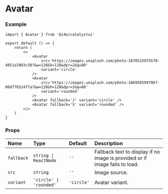 
# Avatar

<DemoCard className='space-x-4'>
	<Avatar
		src='https://images.unsplash.com/photo-1670525975578-4051a7803c38?&w=128&h=128&dpr=2&q=80'
		variant='circle'
	/>
	<Avatar
		src='https://images.unsplash.com/photo-1669585997967-06d776524f7a?&w=128&h=128&dpr=2&q=80'
		variant='rounded'
	/>
	<Avatar fallback='J' variant='circle' />
	<Avatar fallback='S' variant='rounded' />
</DemoCard>

### Example

```tsx
import { Avatar } from '@i4o/catalystui'

export default () => {
	return (
		<>
			<Avatar
				src='https://images.unsplash.com/photo-1670525975578-4051a7803c38?&w=128&h=128&dpr=2&q=80'
				variant='circle'
			/>
			<Avatar
				src='https://images.unsplash.com/photo-1669585997967-06d776524f7a?&w=128&h=128&dpr=2&q=80'
				variant='rounded'
			/>
			<Avatar fallback='J' variant='circle' />
			<Avatar fallback='S' variant='rounded' />
		</>
	)
}
```

### Props

| Name       | Type                    | Default    | Description                                                                 |
| :--------- | :---------------------- | :--------- | :-------------------------------------------------------------------------- |
| `fallback` | `string \| ReactNode`   | `''`       | Fallback text to display if no image is provided or if image fails to load. |
| `src`      | `string`                | `''`       | Image source.                                                               |
| `variant`  | `'circle' \| 'rounded'` | `'circle'` | Avatar variant.                                                             |

